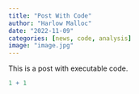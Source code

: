 ```yaml
---
title: "Post With Code"
author: "Harlow Malloc"
date: "2022-11-09"
categories: [news, code, analysis]
image: "image.jpg"
---
```


This is a post with executable code.

```r
1 + 1
```

